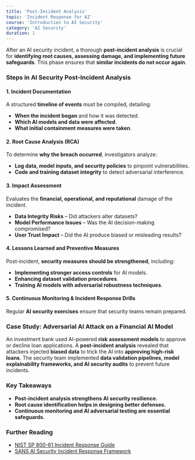 ```yaml
---
title: 'Post-Incident Analysis'
topic: 'Incident Response for AI'
course: 'Introduction to AI Security'
category: 'AI Security'
duration: 1
---
```


After an AI security incident, a thorough **post-incident analysis** is crucial for **identifying root causes, assessing damage, and implementing future safeguards**. This phase ensures that **similar incidents do not occur again**.

### Steps in AI Security Post-Incident Analysis

#### **1. Incident Documentation**

A structured **timeline of events** must be compiled, detailing:

- **When the incident began** and how it was detected.
- **Which AI models and data were affected**.
- **What initial containment measures were taken**.

#### **2. Root Cause Analysis (RCA)**

To determine **why the breach occurred**, investigators analyze:

- **Log data, model inputs, and security policies** to pinpoint vulnerabilities.
- **Code and training dataset integrity** to detect adversarial interference.

#### **3. Impact Assessment**

Evaluates the **financial, operational, and reputational** damage of the incident.

- **Data Integrity Risks** – Did attackers alter datasets?
- **Model Performance Issues** – Was the AI decision-making compromised?
- **User Trust Impact** – Did the AI produce biased or misleading results?

#### **4. Lessons Learned and Preventive Measures**

Post-incident, **security measures should be strengthened**, including:

- **Implementing stronger access controls** for AI models.
- **Enhancing dataset validation procedures**.
- **Training AI models with adversarial robustness techniques**.

#### **5. Continuous Monitoring & Incident Response Drills**

Regular **AI security exercises** ensure that security teams remain prepared.

### Case Study: Adversarial AI Attack on a Financial AI Model

An investment bank used AI-powered **risk assessment models** to approve or decline loan applications. A **post-incident analysis** revealed that attackers injected **biased data** to trick the AI into **approving high-risk loans**. The security team implemented **data validation pipelines, model explainability frameworks, and AI security audits** to prevent future incidents.

### Key Takeaways

- **Post-incident analysis strengthens AI security resilience.**
- **Root cause identification helps in designing better defenses.**
- **Continuous monitoring and AI adversarial testing are essential safeguards.**

### Further Reading

- [NIST SP 800-61 Incident Response Guide](https://csrc.nist.gov/publications/detail/sp/800-61/rev-2/final)
- [SANS AI Security Incident Response Framework](https://www.sans.org/incident-response/)
